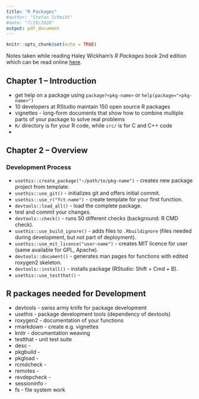 ```yaml
---
title: "R Packages"
#author: "Stefan Schmidt"
#date: "7/29/2020"
output: pdf_document
---
```


```r
knitr::opts_chunk$set(echo = TRUE)
```

Notes taken while reading Haley Wickham's _R Packages_ book 2nd edition which
can be read online [here](https://r-pkgs.org/).

## Chapter 1 -- Introduction

* get help on a package using `package?<pkg-name>` or
`help(package="<pkg-name>")`
* 10 developers at RStudio maintain 150 open source R packages
* vignettes - long-form documents that show how to combine multiple parts of
your package to solve real problems
* `R/` directory is for your R code, while `src/` is for C and C++ code
* 


## Chapter 2 -- Overview

### Development Process

* `usethis::create_package("~/path/to/pkg-name")` - creates new package project
from template.
* `usethis::use_git()` - initializes git and offers initial commit.
* `usethis::use_r("fct-name")` - create template for your first function.
* `devtools::load_all()` - load the complete package.
* test and commit your changes.
* `devtools::check()` - runs 50 different checks (background: R CMD check).
* `usethis::use_build_ignore()` - adds files to `.Rbuildignore` (files needed
during development, but not part of deployment).
* `usethis::use_mit_licence("user-name")` - creates MIT licence for user (same
available for GPL, Apache).
* `devtools::document()` - generates man pages for functions with edited
roxygen2 skeleton.
* `devtools::install()` - installs package (RStudio: Shift + Cmd + B).
* `usethis::use_testthat()` - 



## R packages needed for Development

* devtools - swiss army knife for package development
* usethis - package development tools (dependency of devtools)
* roxygen2 - documentation of your functions
* rmarkdown - create e.g. vignettes
* knitr - documentation weaving
* testthat - unit test suite
* desc - 
* pkgbuild - 
* pkgload - 
* rcmdcheck - 
* remotes - 
* revdepcheck - 
* sessioninfo - 
* fs - file system work




